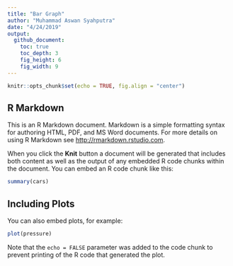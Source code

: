 ```yaml
---
title: "Bar Graph"
author: "Muhammad Aswan Syahputra"
date: "4/24/2019"
output: 
  github_document:
    toc: true
    toc_depth: 3
    fig_height: 6
    fig_width: 9
---
```


```r
knitr::opts_chunk$set(echo = TRUE, fig.align = "center")
```

## R Markdown

This is an R Markdown document. Markdown is a simple formatting syntax for authoring HTML, PDF, and MS Word documents. For more details on using R Markdown see <http://rmarkdown.rstudio.com>.

When you click the **Knit** button a document will be generated that includes both content as well as the output of any embedded R code chunks within the document. You can embed an R code chunk like this:

```r
summary(cars)
```

## Including Plots

You can also embed plots, for example:

```r
plot(pressure)
```

Note that the `echo = FALSE` parameter was added to the code chunk to prevent printing of the R code that generated the plot.
